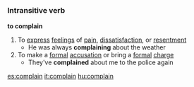 =={{en}}==
===Intransitive verb===
'''to complain'''
#To [[express]] [[feelings]] of [[pain]], [[dissatisfaction]], or [[resentment]]
#* He was always '''complaining''' about the weather
#To make a [[formal]] [[accusation]] or bring a [[formal]] [[charge]]
#* They've '''complained''' about me to the police again

[[es:complain]]
[[it:complain]]
[[hu:complain]]